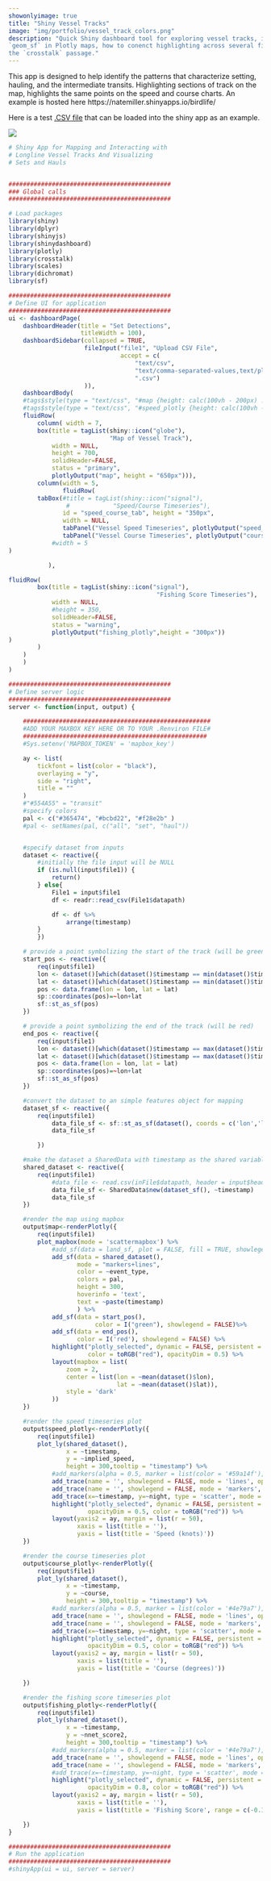 ```yaml
---
showonlyimage: true
title: "Shiny Vessel Tracks"
image: "img/portfolio/vessel_track_colors.png"
description: "Quick Shiny dashboard tool for exploring vessel tracks, illustrating the use of 
`geom_sf` in Plotly maps, how to conenct highlighting across several figures using
the `crosstalk` passage."
---
```


This app is designed to help identify the patterns that characterize 
setting, hauling, and the intermediate transits. Highlighting sections of 
track on the map, highlights the same points on the speed and course charts.
An example is hosted here https://natemiller.shinyapps.io/birdlife/

Here is a test [.CSV file](/img/portfolio/vessel_track.csv) that can be loaded
into the shiny app as an example.  

![](/portfolio/shiny_vessel_track_files/vessel_track_shiny_app.png)
```r
# Shiny App for Mapping and Interacting with
# Longline Vessel Tracks And Visualizing
# Sets and Hauls


#############################################
### Global calls
#############################################

# Load packages
library(shiny)
library(dplyr)
library(shinyjs)
library(shinydashboard)
library(plotly)
library(crosstalk)
library(scales)
library(dichromat)
library(sf)

#############################################
# Define UI for application
#############################################
ui <- dashboardPage(
    dashboardHeader(title = "Set Detections",
                    titleWidth = 100),
    dashboardSidebar(collapsed = TRUE,
                     fileInput("file1", "Upload CSV File",
                               accept = c(
                                   "text/csv",
                                   "text/comma-separated-values,text/plain",
                                   ".csv")
                     )),
    dashboardBody(
    #tags$style(type = "text/css", "#map {height: calc(100vh - 200px) !important;}"),
    #tags$style(type = "text/css", "#speed_plotly {height: calc(100vh - 200px) !important;}"),
    fluidRow(
        column( width = 7,
        box(title = tagList(shiny::icon("globe"),
                            "Map of Vessel Track"),
            width = NULL,
            height = 700,
            solidHeader=FALSE,
            status = "primary",
            plotlyOutput("map", height = "650px"))),
        column(width = 5,
               fluidRow(
        tabBox(#title = tagList(shiny::icon("signal"),
                #            "Speed/Course Timeseries"),
               id = "speed_course_tab", height = "350px",
               width = NULL,
               tabPanel("Vessel Speed Timeseries", plotlyOutput("speed_plotly"), height = "350px"),
               tabPanel("Vessel Course Timeseries", plotlyOutput("course_plotly"), height = "350px")
            #width = 5
)

           ),

fluidRow(
        box(title = tagList(shiny::icon("signal"),
                                         "Fishing Score Timeseries"),
            width = NULL,
            #height = 350,
            solidHeader=FALSE,
            status = "warning",
            plotlyOutput("fishing_plotly",height = "300px"))
)
        )
    )
    )
)

#############################################
# Define server logic
#############################################
server <- function(input, output) {

    ####################################################
    #ADD YOUR MAXBOX KEY HERE OR TO YOUR .Renviron FILE#
    ###################################################
    #Sys.setenv('MAPBOX_TOKEN' = 'mapbox_key')

    ay <- list(
        tickfont = list(color = "black"),
        overlaying = "y",
        side = "right",
        title = ""
    )
    #"#554A55" = "transit"
    #specify colors
    pal <- c("#365474", "#bcbd22", "#f28e2b" )
    #pal <- setNames(pal, c("all", "set", "haul"))


    #specify dataset from inputs
    dataset <- reactive({
        #initially the file input will be NULL
        if (is.null(input$file1)) {
            return()
        } else{
            File1 = input$file1
            df <- readr::read_csv(File1$datapath)

            df <- df %>%
                arrange(timestamp)
        }
        })

    # provide a point symbolizing the start of the track (will be green)
    start_pos <- reactive({
        req(input$file1)
        lon <- dataset()[which(dataset()$timestamp == min(dataset()$timestamp)),'lon']
        lat <- dataset()[which(dataset()$timestamp == min(dataset()$timestamp)),'lat']
        pos <- data.frame(lon = lon, lat = lat)
        sp::coordinates(pos)=~lon+lat
        sf::st_as_sf(pos)
    })

    # provide a point symbolizing the end of the track (will be red)
    end_pos <- reactive({
        req(input$file1)
        lon <- dataset()[which(dataset()$timestamp == max(dataset()$timestamp)),'lon']
        lat <- dataset()[which(dataset()$timestamp == max(dataset()$timestamp)),'lat']
        pos <- data.frame(lon = lon, lat = lat)
        sp::coordinates(pos)=~lon+lat
        sf::st_as_sf(pos)
    })

    #convert the dataset to an simple features object for mapping
    dataset_sf <- reactive({
        req(input$file1)
            data_file_sf <- sf::st_as_sf(dataset(), coords = c('lon','lat'))
            data_file_sf

        })

    #make the dataset a SharedData with timestamp as the shared variable
    shared_dataset <- reactive({
        req(input$file1)
            #data_file <- read.csv(inFile$datapath, header = input$header)
            data_file_sf <- SharedData$new(dataset_sf(), ~timestamp)
            data_file_sf
    })

    #render the map using mapbox
    output$map<-renderPlotly({
        req(input$file1)
        plot_mapbox(mode = 'scattermapbox') %>%
            #add_sf(data = land_sf, plot = FALSE, fill = TRUE, showlegend = FALSE) %>%
            add_sf(data = shared_dataset(),
                   mode = "markers+lines",
                   color = ~event_type,
                   colors = pal,
                   height = 300,
                   hoverinfo = 'text',
                   text = ~paste(timestamp)
                   ) %>%
            add_sf(data = start_pos(),
                        color = I("green"), showlegend = FALSE)%>%
            add_sf(data = end_pos(),
                   color = I('red'), showlegend = FALSE) %>%
            highlight("plotly_selected", dynamic = FALSE, persistent = FALSE,
                      color = toRGB("red"), opacityDim = 0.5) %>%
            layout(mapbox = list(
                zoom = 2,
                center = list(lon = ~mean(dataset()$lon),
                              lat = ~mean(dataset()$lat)),
                style = 'dark'
            ))
    })

    #render the speed timeseries plot
    output$speed_plotly<-renderPlotly({
        req(input$file1)
        plot_ly(shared_dataset(),
                x = ~timestamp,
                y = ~implied_speed,
                height = 300,tooltip = "timestamp") %>%
            #add_markers(alpha = 0.5, marker = list(color = '#59a14f'), showlegend = FALSE) %>%
            add_trace(name = '', showlegend = FALSE, mode = 'lines', opacity = 0.2, line = list(color = '#4e79a7')) %>%
            add_trace(name = '', showlegend = FALSE, mode = 'markers', marker = list(color = '#4e79a7')) %>%
            add_trace(x=~timestamp, y=~night, type = 'scatter', mode = 'lines', yaxis = "y2", line = list(color = 'orange')) %>%
            highlight("plotly_selected", dynamic = FALSE, persistent = FALSE,
                      opacityDim = 0.5, color = toRGB("red")) %>%
            layout(yaxis2 = ay, margin = list(r = 50),
                   xaxis = list(title = ''),
                   yaxis = list(title = 'Speed (knots)'))
    })

    #render the course timeseries plot
    output$course_plotly<-renderPlotly({
        req(input$file1)
        plot_ly(shared_dataset(),
                x = ~timestamp,
                y = ~course,
                height = 300,tooltip = "timestamp") %>%
            #add_markers(alpha = 0.5, marker = list(color = '#4e79a7'), showlegend = FALSE) %>%
            add_trace(name = '', showlegend = FALSE, mode = 'lines', opacity = 0.2, line = list(color = '#59a14f')) %>%
            add_trace(name = '', showlegend = FALSE, mode = 'markers', marker = list(color = '#59a14f')) %>%
            add_trace(x=~timestamp, y=~night, type = 'scatter', mode = 'lines', yaxis = "y2", line = list(color = 'orange')) %>%
            highlight("plotly_selected", dynamic = FALSE, persistent = FALSE,
                      opacityDim = 0.5, color = toRGB("red")) %>%
            layout(yaxis2 = ay, margin = list(r = 50),
                   xaxis = list(title = ''),
                   yaxis = list(title = 'Course (degrees)'))

    })

    #render the fishing score timeseries plot
    output$fishing_plotly<-renderPlotly({
        req(input$file1)
        plot_ly(shared_dataset(),
                x = ~timestamp,
                y = ~nnet_score2,
                height = 300,tooltip = "timestamp") %>%
            #add_markers(alpha = 0.5, marker = list(color = '#4e79a7'), showlegend = FALSE) %>%
            add_trace(name = '', showlegend = FALSE, mode = 'lines', opacity = 1, line = list(color = '#4e9fa0'),connectgaps = TRUE) %>%
            add_trace(name = '', showlegend = FALSE, mode = 'markers', marker = list(color = '#4e9fa0')) %>%
            #add_trace(x=~timestamp, y=~night, type = 'scatter', mode = 'lines', yaxis = "y2", line = list(color = 'orange')) %>%
            highlight("plotly_selected", dynamic = FALSE, persistent = FALSE,
                      opacityDim = 0.8, color = toRGB("red")) %>%
            layout(yaxis2 = ay, margin = list(r = 50),
                   xaxis = list(title = ''),
                   yaxis = list(title = 'Fishing Score', range = c(-0.1,1.1), dtick = 1))

    })
}

#############################################
# Run the application
#############################################
#shinyApp(ui = ui, server = server)


```



